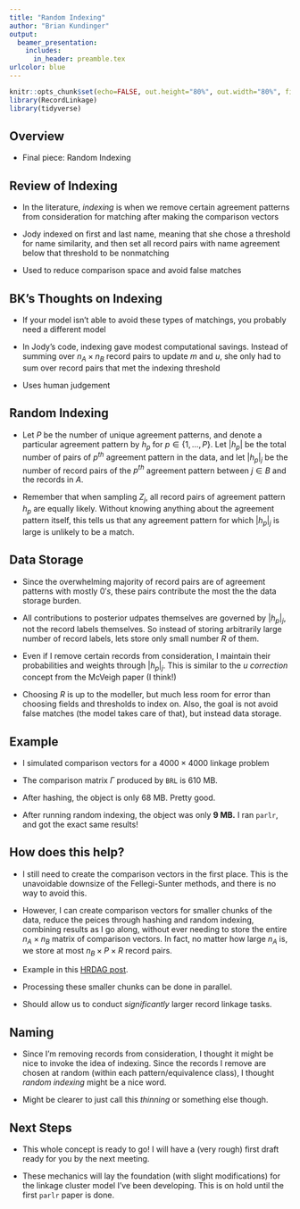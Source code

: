 ```yaml
---
title: "Random Indexing"
author: "Brian Kundinger"
output:
  beamer_presentation:
    includes:
      in_header: preamble.tex  
urlcolor: blue
---
```


```r
knitr::opts_chunk$set(echo=FALSE, out.height="80%", out.width="80%", fig.align = 'center')
library(RecordLinkage)
library(tidyverse)
```

## Overview

- Final piece: Random Indexing

## Review of Indexing

- In the literature, *indexing* is when we remove certain agreement patterns from consideration for matching after making the comparison vectors

- Jody indexed on first and last name, meaning that she chose a threshold for name similarity, and then set all record pairs with name agreement below that threshold to be nonmatching

- Used to reduce comparison space and avoid false matches

## BK's Thoughts on Indexing

- If your model isn't able to avoid these types of matchings, you probably need a different model

- In Jody's code, indexing gave modest computational savings. Instead of summing over $n_A \times n_B$ record pairs to update $m$ and $u$, she only had to sum over record pairs that met the indexing threshold

- Uses human judgement

## Random Indexing

- Let $P$ be the number of unique agreement patterns, and denote a particular agreement pattern by $h_p$ for $p \in \{1, \ldots, P\}$. Let $|h_p|$ be the total number of pairs of $p^{th}$ agreement pattern in the data, and let $|h_p|_j$ be the number of record pairs of the $p^{th}$ agreement pattern between $j\in B$ and the records in $A$.

- Remember that when sampling $Z_j$, all record pairs of agreement pattern $h_p$ are equally likely. Without knowing anything about the agreement pattern itself, this tells us that any agreement pattern for which $|h_p|_j$ is large is unlikely to be a match. 

## Data Storage

- Since the overwhelming majority of record pairs are of agreement patterns with mostly $0's$, these pairs contribute the most the the data storage burden.

- All contributions to posterior udpates themselves are governed by $|h_p|_j$, not the record labels themselves. So instead of storing arbitrarily large number of record labels, lets store only small number $R$ of them.

- Even if I remove certain records from consideration, I maintain their probabilities and weights through $|h_p|_j$. This is similar to the *u correction* concept from the McVeigh paper (I think!)

- Choosing $R$ is up to the modeller, but much less room for error than choosing fields and thresholds to index on. Also, the goal is not avoid false matches (the model takes care of that), but instead data storage. 

## Example

- I simulated comparison vectors for a $4000 \times 4000$ linkage problem

- The comparison matrix $\Gamma$ produced by `BRL` is 610 MB.

- After hashing, the object is only 68 MB. Pretty good. 

- After running random indexing, the object was only **9 MB.** I ran `parlr`, and got the exact same results! 

## How does this help?

- I still need to create the comparison vectors in the first place. This is the unavoidable downsize of the Fellegi-Sunter methods, and there is no way to avoid this. 

- However, I can create comparison vectors for smaller chunks of the data, reduce the peices through hashing and random indexing, combining results as I go along, without ever needing to store the entire $n_A \times n_B$ matrix of comparison vectors. In fact, no matter how large $n_A$ is, we store at most $n_B \times P \times R$ record pairs.

- Example in this [HRDAG post](https://hrdag.org/2013/03/07/hrdags-record-de-duplication/).

- Processing these smaller chunks can be done in parallel. 

- Should allow us to conduct *significantly* larger record linkage tasks. 

## Naming

- Since I'm removing records from consideration, I thought it might be nice to invoke the idea of indexing. Since the records I remove are chosen at random (within each pattern/equivalence class), I thought *random indexing* might be a nice word. 

- Might be clearer to just call this *thinning* or something else though. 

## Next Steps

- This whole concept is ready to go! I will have a (very rough) first draft ready for you by the next meeting. 

- These mechanics will lay the foundation (with slight modifications) for the linkage cluster model I've been developing. This is on hold until the first `parlr` paper is done. 
